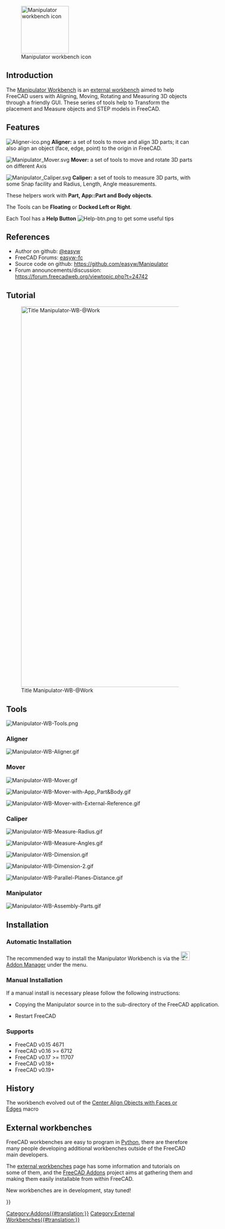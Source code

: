 <languages/>
<translate>

<!--T:53-->
[[Image:Manipulator_workbench_icon.svg|thumb|128px|Manipulator workbench icon]]

==Introduction== <!--T:1-->

</translate>
{{TOCright}}
<translate>

<!--T:3-->
The [[Manipulator_Workbench|Manipulator Workbench]] is an [[External_workbenches|external workbench]] aimed to help FreeCAD users with Aligning, Moving, Rotating and Measuring 3D objects through a friendly GUI. These series of tools help to Transform the placement and Measure objects and STEP models in FreeCAD.

==Features== <!--T:4-->

<!--T:5-->
[[File:Aligner-ico.png]] '''Aligner:''' a set of tools to move and align 3D parts; it can also align an object (face, edge, point) to the origin in FreeCAD.

<!--T:6-->
[[File:Manipulator_Mover.svg]] '''Mover:'''  a set of tools to move and rotate 3D parts on different Axis

<!--T:7-->
[[File:Manipulator_Caliper.svg]] '''Caliper:''' a set of tools to measure 3D parts, with some Snap facility and Radius, Length, Angle measurements. 

<!--T:8-->
These helpers work with '''Part, App::Part and Body objects'''.

<!--T:9-->
The Tools can be '''Floating''' or '''Docked Left or Right'''.

<!--T:10-->
Each Tool has a '''Help Button''' [[File:Help-btn.png]] to get some useful tips

==References== <!--T:11-->

<!--T:54-->
* Author on github: [https://github.com/easyw @easyw]
* FreeCAD Forums: [https://forum.freecadweb.org/memberlist.php?mode=viewprofile&u=6387 easyw-fc]
* Source code on github: https://github.com/easyw/Manipulator
* Forum announcements/discussion: https://forum.freecadweb.org/viewtopic.php?t=24742

== Tutorial == <!--T:12-->

<!--T:27-->
[[Image:Manipulator-WB-@Work.png|1024px|link=https://youtu.be/owGzsd1fyZc|alt=Manipulator-WB-@Work|Title Manipulator-WB-@Work]]

<!--T:28-->
{{Caption|YouTube Tutorial [https://youtu.be/owGzsd1fyZc Manipulator WorkBench @Work]}}


==Tools== <!--T:13-->

<!--T:14-->
[[Image:Manipulator-WB-Tools.png]]
{{Caption|Above: Manipulator workbench dialog. For a more detailed description see [https://github.com/easyw/Manipulator/blob/master/README.md README.md] on Github.}}


=== Aligner === <!--T:15-->
</translate>
[[Image:Manipulator-WB-Aligner.gif]]
<translate>
<!--T:38-->
{{Caption|Aligner: set of tools to move and align 3D parts; it can also align an object (face, edge, point) to the origin in FreeCAD}}

=== Mover === <!--T:16-->
</translate>
[[Image:Manipulator-WB-Mover.gif]]
<translate>
<!--T:39-->
{{Caption|Mover: set of tools to move and rotate 3D parts on different Axis}}

</translate>
[[Image:Manipulator-WB-Mover-with-App_Part&Body.gif]]
<translate>
<!--T:40-->
{{Caption|Mover: Using App:Part and Body}}

</translate>
[[Image:Manipulator-WB-Mover-with-External-Reference.gif]]
<translate>
<!--T:41-->
{{Caption|Mover: with External Reference}}


=== Caliper === <!--T:17-->
</translate>
[[Image:Manipulator-WB-Measure-Radius.gif]]
<translate>
<!--T:42-->
{{Caption|Caliper: measuring Radius}}

</translate>
[[Image:Manipulator-WB-Measure-Angles.gif]]
<translate>
<!--T:43-->
{{Caption|Caliper: measuring Angles}}

</translate>
[[Image:Manipulator-WB-Dimension.gif]]
<translate>
<!--T:45-->
{{Caption|Caliper: measuring Dimensions}}

</translate>
[[Image:Manipulator-WB-Dimension-2.gif]]
<translate>
<!--T:46-->
{{Caption|Caliper: measuring Dimensions (cont.)}}

</translate>
[[Image:Manipulator-WB-Parallel-Planes-Distance.gif]]
<translate>
<!--T:47-->
{{Caption|Caliper: parallel planes distance}}


=== Manipulator === <!--T:18-->

</translate>
[[Image:Manipulator-WB-Assembly-Parts.gif]]
<translate>

==Installation== <!--T:19-->

===Automatic Installation=== <!--T:20-->

<!--T:21-->
The recommended way to install the Manipulator Workbench is via the [[Image:Std_AddonMgr.svg|24px|link=Std_AddonMgr]] [[Std_AddonMgr|Addon Manager]] under the {{MenuCommand|Tools → Addon Manager}} menu.

<!--T:55-->
<div class="mw-collapsible mw-collapsed toccolours" style="width:600px">

===Manual Installation=== <!--T:22-->

<!--T:48-->
If a manual install is necessary please follow the following instructions: 

<!--T:49-->
<div class="mw-collapsible-content">

<!--T:23-->
* Copying the Manipulator source in to the {{FileName|Mod}} sub-directory of the FreeCAD application.

<!--T:50-->
{{Code|code=
cd ~/.FreeCAD/Mod 
git clone https://github.com/easyw/Manipulator Manipulator
}}
* Restart FreeCAD
</translate>
</div> <!-- END of collapsible div. do not remove! -->
</div> <!-- END of collapsible div. do not remove! -->
<translate>

=== Supports === <!--T:25-->

<!--T:26-->
* FreeCAD v0.15 4671  
* FreeCAD v0.16 >= 6712  
* FreeCAD v0.17 >= 11707
* FreeCAD v0.18+
* FreeCAD v0.19+

== History == <!--T:51-->

<!--T:52-->
The workbench evolved out of the [[Macro_Center_Align_Objects_with_Faces_or_Edges|Center Align Objects with Faces or Edges]] macro

== External workbenches == <!--T:33-->

<!--T:34-->
FreeCAD workbenches are easy to program in [[Python|Python]], there are therefore many people developing additional workbenches outside of the FreeCAD main developers.

<!--T:35-->
The [[External_workbenches|external workbenches]] page has some information and tutorials on some of them, and the [https://github.com/FreeCAD/FreeCAD-addons FreeCAD Addons] project aims at gathering them and making them easily installable from within FreeCAD.

<!--T:36-->
New workbenches are in development, stay tuned!

</translate>
{{Userdocnavi{{#translation:}}}}
[[Category:Addons{{#translation:}}]]
[[Category:External Workbenches{{#translation:}}]]
{{clear}}